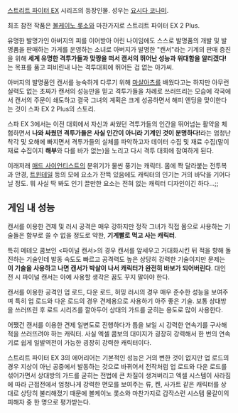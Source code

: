 [[스트리트 파이터 EX]] 시리즈의 등장인물. 성우는 [[요시다 코나미]].

최초 참전 작품은 [[볼케이노 롯소]]와 마찬가지로 스트리트 파이터 EX 2 Plus.

유명한 발명가인 아버지의 피를 이어받아 어린 나이임에도 스스로 발명품의 개발 및 발명품을 판매하는 가게를 운영하는 소녀로 아버지가 발명한 "캔서"라는 기계의 판매 증진을 위해 '''세계 유명한 격투가들과 맞짱을 떠서 캔서의 뛰어난 성능과 위대함을 알리겠다!'''는 목표를 품고 피비린내 나는 격투대회에 뛰어든 겁 없는 아가씨.

아버지의 발명품인 캔서를 능숙하게 다루기 위해 [[마샬아츠]]를 배웠다고는 하지만 아무런 실력도 없는 초짜가 캔서의 성능만을 믿고 격투가들을 차례로 쓰러뜨리는 모습에 각국에서 캔서의 주문이 쇄도하고 결국 그녀의 계획은 크게 성공하면서 해피 엔딩을 맞이한다는 것이 스파 EX 2 Plus의 스토리.

스파 EX 3에서는 이전 대회에서 자신과 싸웠던 격투가들의 인간을 뛰어넘는 활약을 체험하면서 '''나와 싸웠던 격투가들은 사실 인간이 아니라 기계인 것이 분명하다!'''라는 엄청난 착각 및 오해에 빠지면서 격투가들의 실체를 파악하고자 데이터 수집 및 재료 수집(말이 재료 수집이지 '''해부'''와 다를 바가 없는)을 노리고 다시 격투 대회에 참여하게 된다.

이래저래 [[매드 사이언티스트]]의 분위기가 물씬 풍기는 캐릭터. 몸에 쫙 달라붙는 전투복과 안경, [[트윈테일]] 등의 모에 요소가 잔뜩 있음에도 캐릭터의 인기는 거의 바닥을 기어다닐 정도. 뭐 사실 딱 봐도 인기 끌만한 요소는 전혀 없는 캐릭터 디자인이긴 하다...;;

== 게임 내 성능 ==

캔서를 이용한 견제 및 러시 공격은 매우 강하지만 정작 그녀가 직접 몸으로 사용하는 기술들은 함부로 쓸 수 없을 정도로 약한, '''기계빨로 먹고 사는 캐릭터'''.

특히 메테오 콤보인 <파이널 캔서>의 경우 캔서를 앞세우고 거대화시킨 뒤 적을 향해 돌진하는 기술인데 발동 속도도 빠르고 공격력도 높은 상당히 강력한 기술이지만 문제는 '''이 기술을 사용하고 나면 캔서가 박살이 나서 캐릭터가 완전히 바보가 되어버린다'''. 대인전 시 파이널 캔서는 아예 사용할 생각은 꿈도 꾸지 말아야 한다.

캔서를 이용한 공격인 업 로드, 다운 로드, 허밍 러시의 경우 매우 준수한 성능을 보여주며 특히 업 로드와 다운 로드의 경우 견제용으로 사용하기 아주 좋은 기술. 보통 상대방을 쓰러뜨린 후 로드 시리즈를 깔아두어 상대의 가드를 굳히는 용도로 많이 사용한다.

어쨌건 캔서를 이용한 견제 일변도로 진행하다가 틈을 보일 시 강력한 연속기를 구사해 적을 쓰러뜨려야 하는 캐릭터. 사실 엑셀 콤보의 대미지가 굉장히 강력해서 한 번의 연속기로 쉽게 일발역전이 가능한 굉장히 강력한 캐릭터이다.

스트리트 파이터 EX 3의 에어리어는 기본적인 성능은 거의 변한 것이 없지만 업 로드의 경우 지상이 아닌 공중에서 발동하는 것으로 바뀌어서 전작처럼 업 로드와 다운 로드를 섞어가면서 상대방의 가드를 굳히는 전법에 큰 차질이 생겨버리고 엑셀 시스템이 사라짐에 따라 근접전에서 엄청나게 강력한 면모를 보여주는 류, 켄, 사가트 같은 캐릭터를 상대로 상당히 불리해졌기 때문에 볼케이노 롯소와 마찬가지로 갑작스런 시스템 물갈이의 피해자 중 한 명으로 평가받는다.
